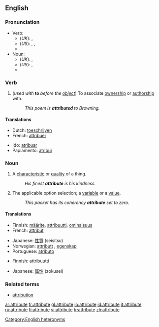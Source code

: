 ==English==

===Pronunciation===
*Verb:
**(''UK''): {{IPA|/ˈætrɪbjuːt/}}, {{SAMPA|/"{trIbju:t/}}
**(''US''): {{AHD|ă'trĭ-byo͞ot}}, {{IPA|/ˈætrɪbjut/}}, {{SAMPA|/"{trIbjut/}}
**{{audio|en-us-attribute-verb.ogg|Audio (US)}}
*Noun:
**(''UK''): {{IPA|/æˈtrɪbjuːt/}}, {{SAMPA|/{"trIbju:t/}}
**(''US''): {{AHD|ă-trĭb'yo͞ot}}, {{IPA|/æˈtrɪbjut/}} {{SAMPA|/{"trIbjut/}}
**{{audio|en-us-attribute-noun.ogg|Audio (US)}}

===Verb===
{{en-verb|attribut|ing}}

# {{transitive}} (''used with'' '''to''' ''before the [[object]]'') To associate [[ownership]] or [[authorship]] with.
#: ''This poem is '''attributed''' to Browning.''

====Translations====
{{trans-top|associate ownership or authorship with}}
*Dutch: [[toeschrijven]]
*French: [[attribuer]]
{{trans-mid}}
*Ido: [[atribuar]]
*Papiamento: [[atribui]]
{{trans-bottom}}

===Noun===
{{en-noun}}

# A [[characteristic]] or [[quality]] of a thing.
#: ''His finest '''attribute''' is his kindness.''
# {{computing}} The applicable option selection; a [[variable]] or a [[value]].
#: ''This packet has its coherency '''attribute''' set to zero.''

====Translations====
{{trans-top|characteristic or quality}}
*Finnish: [[määrite]], [[attribuutti]], [[ominaisuus]]
*French: [[attribut]] {{m}}
{{trans-mid}}
*Japanese: [[性質]] (seisitsu)
*Norwegian: [[attributt]] {{m}}, [[egenskap]] {{m}}
*Portuguese: [[atributo]] {{m}}
{{trans-bottom}}

{{trans-top|computing: the applicable option selection}}
*Finnish: [[attribuutti]]
{{trans-mid}}
*Japanese: [[属性]] (zokusei)
{{trans-bottom}}

===Related terms===
*[[attribution]]

[[Category:English heteronyms]]

[[ar:attribute]]
[[fr:attribute]]
[[gl:attribute]]
[[io:attribute]]
[[id:attribute]]
[[it:attribute]]
[[ru:attribute]]
[[fi:attribute]]
[[vi:attribute]]
[[tr:attribute]]
[[zh:attribute]]